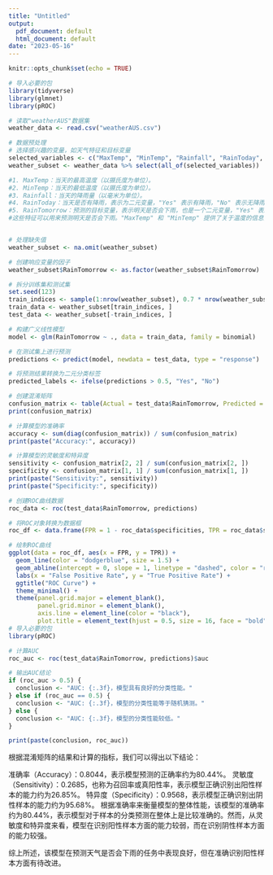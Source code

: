 ```yaml
---
title: "Untitled"
output:
  pdf_document: default
  html_document: default
date: "2023-05-16"
---
```


```r
knitr::opts_chunk$set(echo = TRUE)
```

```r
# 导入必要的包
library(tidyverse)
library(glmnet)
library(pROC)

# 读取"weatherAUS"数据集
weather_data <- read.csv("weatherAUS.csv")

# 数据预处理
# 选择感兴趣的变量，如天气特征和目标变量
selected_variables <- c("MaxTemp", "MinTemp", "Rainfall", "RainToday", "RainTomorrow")
weather_subset <- weather_data %>% select(all_of(selected_variables))

#1. MaxTemp：当天的最高温度（以摄氏度为单位）。
#2. MinTemp：当天的最低温度（以摄氏度为单位）。
#3. Rainfall：当天的降雨量（以毫米为单位）。
#4. RainToday：当天是否有降雨，表示为二元变量，"Yes" 表示有降雨，"No" 表示无降雨。
#5. RainTomorrow：预测的目标变量，表示明天是否会下雨，也是一个二元变量，"Yes" 表示会下雨，"No" 表示不会下雨。
#这些特征可以用来预测明天是否会下雨。"MaxTemp" 和 "MinTemp" 提供了关于温度的信息，"Rainfall" 提供了关于降雨量的信息，"RainToday" 提供了今天是否有降雨的信息。根据这些特征，可以构建一个模型来预测明天是否会下雨。


# 处理缺失值
weather_subset <- na.omit(weather_subset)

# 创建响应变量的因子
weather_subset$RainTomorrow <- as.factor(weather_subset$RainTomorrow)

# 拆分训练集和测试集
set.seed(123)
train_indices <- sample(1:nrow(weather_subset), 0.7 * nrow(weather_subset))
train_data <- weather_subset[train_indices, ]
test_data <- weather_subset[-train_indices, ]

# 构建广义线性模型
model <- glm(RainTomorrow ~ ., data = train_data, family = binomial)

# 在测试集上进行预测
predictions <- predict(model, newdata = test_data, type = "response")

# 将预测结果转换为二元分类标签
predicted_labels <- ifelse(predictions > 0.5, "Yes", "No")

# 创建混淆矩阵
confusion_matrix <- table(Actual = test_data$RainTomorrow, Predicted = predicted_labels)
print(confusion_matrix)

# 计算模型的准确率
accuracy <- sum(diag(confusion_matrix)) / sum(confusion_matrix)
print(paste("Accuracy:", accuracy))

# 计算模型的灵敏度和特异度
sensitivity <- confusion_matrix[2, 2] / sum(confusion_matrix[2, ])
specificity <- confusion_matrix[1, 1] / sum(confusion_matrix[1, ])
print(paste("Sensitivity:", sensitivity))
print(paste("Specificity:", specificity))

# 创建ROC曲线数据
roc_data <- roc(test_data$RainTomorrow, predictions)

# 将ROC对象转换为数据框
roc_df <- data.frame(FPR = 1 - roc_data$specificities, TPR = roc_data$sensitivities)

# 绘制ROC曲线
ggplot(data = roc_df, aes(x = FPR, y = TPR)) +
  geom_line(color = "dodgerblue", size = 1.5) +
  geom_abline(intercept = 0, slope = 1, linetype = "dashed", color = "red") +
  labs(x = "False Positive Rate", y = "True Positive Rate") +
  ggtitle("ROC Curve") +
  theme_minimal() +
  theme(panel.grid.major = element_blank(),
        panel.grid.minor = element_blank(),
        axis.line = element_line(color = "black"),
        plot.title = element_text(hjust = 0.5, size = 16, face = "bold"))
# 导入必要的包
library(pROC)

# 计算AUC
roc_auc <- roc(test_data$RainTomorrow, predictions)$auc

# 输出AUC结论
if (roc_auc > 0.5) {
  conclusion <- "AUC: {:.3f}，模型具有良好的分类性能。"
} else if (roc_auc == 0.5) {
  conclusion <- "AUC: {:.3f}，模型的分类性能等于随机猜测。"
} else {
  conclusion <- "AUC: {:.3f}，模型的分类性能较低。"
}

print(paste(conclusion, roc_auc))


```
根据混淆矩阵的结果和计算的指标，我们可以得出以下结论：

准确率（Accuracy）：0.8044，表示模型预测的正确率约为80.44%。
灵敏度（Sensitivity）：0.2685，也称为召回率或真阳性率，表示模型正确识别出阳性样本的能力约为26.85%。
特异度（Specificity）：0.9568，表示模型正确识别出阴性样本的能力约为95.68%。
根据准确率来衡量模型的整体性能，该模型的准确率约为80.44%，表示模型对于样本的分类预测在整体上是比较准确的。然而，从灵敏度和特异度来看，模型在识别阳性样本方面的能力较弱，而在识别阴性样本方面的能力较强。

综上所述，该模型在预测天气是否会下雨的任务中表现良好，但在准确识别阳性样本方面有待改进。

```r

```

